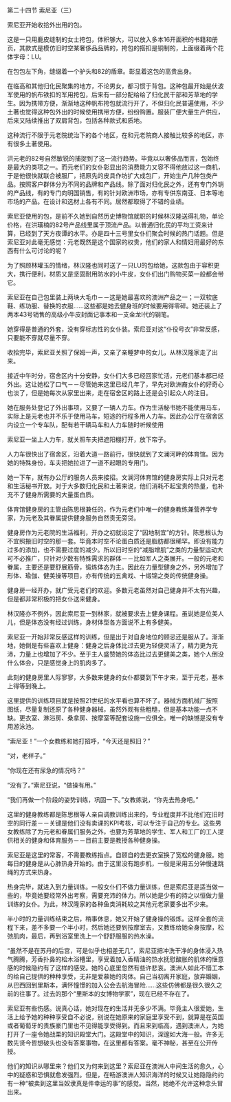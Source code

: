 

第二十四节 索尼亚（三）

索尼亚开始收拾外出用的包。

这是一只用鹿皮缝制的女士挎包，体积够大，可以放入多本16开面积的书籍和册页，其款式是模仿旧时空某奢侈品品牌的，挎包的搭扣是铜制的，上面缀着两个花体字母：LU。

在包包左下角，缝缀着一个驴头和82的盾章。彰显着这包的高贵出身。

在临高和其他归化民聚集的地方，不论男女，都习惯于背包。这种包最开始是伏波军使用的帆布铁扣的军用挎包，后来有一部分配给给了归化民干部和芳草地的学生。因为携带方便，渐渐地这种帆布挎包就流行开了，不但归化民普遍使用，不少土著也觉得这种包外出的时候使用携带方便，纷纷购置。服装厂便大量生产供应，后来又陆续推出了双肩背包，包括各种款式和质地。

这种流行不限于元老院统治下的各个地区，在和元老院商人接触比较多的地区，亦有很多土著使用。

洪元老的82号自然敏锐的捕捉到了这一流行趋势。毕竟以以奢侈品而言，包始终是最大的类项之一。而元老们的女仆彰显出的消费能力又容不得他放过这一商机，于是他很快就联合被服厂，把原先的皮具作坊扩大成包厂，开始生产几种包类产品。按照客户群体分为不同的品牌和产品线。除了面对归化民之外，还有专门外销的产品线，有的专门向明国销售，有的针对欧洲市场，亦有专供东南亚、日本等地市场的产品。在设计和选材上各有不同。居然都取得了不错的业绩。

索尼亚使用的包，是前不久她到自然历史博物馆就职的时候林汉隆送得礼物，单论价格，在洪璜楠的82号产品线里属于顶流产品。以普通归化民的平均工资来计算，已经到了天方夜谭的水平。亦是四十三号里女仆们聚会时候的热门话题。但是索尼亚对此毫无感觉：元老既然是这个国家的权贵，他们的家人和情妇用最好的东西有什么可讨论的呢？

为了照顾林瓘玉的情绪，林汉隆也同时送了一只LU的包给她，这款包由于容积更大，携行便利，材质又是坚固耐用防水的小牛皮，女仆们出门购物买菜一般都会带它。

索尼亚在自己包里装上两块大毛巾－－这是她最喜欢的澳洲产品之一；一双软底鞋、练功服、替换的衣服……这些都是她去健身班的时候要用得零碎。她还装上了两本43号销售的高级小牛皮封面记事本和一支金龙I代的钢笔。

她穿得是普通的外套，没有穿标志性的女仆装。索尼亚对这“仆役号衣”非常反感，只要能不穿就尽量不穿。

收拾完毕，索尼亚关照了保姆一声，又亲了亲睡梦中的女儿，从林汉隆家走了出来。

接近中午时分，宿舍区内十分安静，女仆们大多已经回家忙活，元老们基本都已经外出。这让她松了口气－－尽管她来这里已经几年了，早先对欧洲裔女仆的好奇心也淡了，但是她每次从家里出来，走在宿舍区的路上还是会引起众人的注目。

她在服务处登记了外出事项，又要了一辆人力车。作为生活秘书她不能使用马车，实际上是元老也并不乐于使用马车，短途的行程多用人力车。因此办公厅在宿舍区内设立一个专车队，配有若干辆马车和人力车随时听候使用

索尼亚一坐上人力车，就关照车夫把遮阳棚打开，放下帘子。

人力车很快出了宿舍区，沿着大道一路前行，很快就到了文澜河畔的体育馆。因为她的特殊身份，车夫把她拉进了一道不起眼的专用门。

她一下车，就有办公厅的服务人员来接招。文澜河体育馆的健身房实际上只对元老和生活秘书开放。对于大多数归化民和土著来说，他们消耗不起宝贵的热量，也补充不了健身所需要的大量蛋白质。

体育馆健身房的主管由陈思根兼任的，作为元老们中唯一的健身教练兼营养学专家，为元老及其眷属提供健身服务自然责无旁贷。

健身房作为元老院的生活福利，开办之初就设定了“因地制宜”的方针。陈思根认为不宜照搬旧时空的那一套。毕竟本时空不论蛋白质还是脂肪都很稀罕。即没有能力过多的添加，也不需要过度的减少。所以旧时空的“减脂增肌”之类的力量型运动大可不必推广，只针对少数有特殊需求的群体－－比如军人之类展开。一般的元老和眷属，主要还是要舒展筋骨，锻炼体态为主。因此在力量型健身之外，另外增加了形体、瑜伽、健美操等项目，亦有传统的五禽戏、十缎锦之类的传统健身操。

健身房一经开办，就广受元老们的欢迎。多数元老虽然对自己健身并不太有兴趣，但是都非常积极的把女仆送来健身。

林汉隆亦不例外，因此索尼亚一到林家，就被要求去上健身课程。虽说她是位美人儿，但是体态没有经过训练，身材体型各方面说不上有多健美。

索尼亚一开始非常反感这样的训练，但是出于对自身地位的顾忌还是服从了。渐渐地，她倒是有些喜欢上健身：健身之后身体比过去更为轻便灵活了，精力更为充沛，力量上也增加了不少。至于主人盛赞她的体态比过去更健美之类，她个人倒没什么体会，只是感觉身上的肌肉多了。

此刻的健身房里人际寥寥，大多数来健身的女仆都要到下午才来，至于元老，基本上得等到晚上。

这里提供的训练项目就是按照21世纪的水平看也算不坏了。器械方面机械厂按照图纸，尽量复制还原了各种健身器械，虽然外观有些粗糙，但是基本功能一点不缺。更衣室、淋浴房、桑拿房、按摩室等配套设施一应俱全。唯一的缺憾是没有专用游泳池。

“索尼亚！”一个女教练和她打招呼，“今天还是照旧？”

“对，老样子。”

“你现在还有尿急的情况吗？”

“没有了。”索尼亚说，“做操有用。”

“我们再做一个阶段的姿势训练，巩固一下。”女教练说，“你先去热身吧。”

这里的健身教练都是陈思根等人亲自调教训练出来的，专业程度并不比他们在旧时空的同行差－－关键是他们没有卖课的KPI考核，可以专注于自己的专业。这些男女教练除了为元老和眷属们服务之外，也要为芳草地的学生、军人和工厂的工人提供相关的健身和体育服务－－目前主要是教授各种健身操。

索尼亚是这里的常客，不需要教练指点。自顾自的去更衣室换了宽松的健身服。她每日的健身是从心肺热身开始的。由于这里没有跑步机，一般是采用五分钟慢速跳绳的方式来热身。

热身完毕，就进入到力量训练。一般女仆们不做力量训练，但是索尼亚是适当做一些的，毕竟她要经常外出考察，需要充沛的体力。所以她是少有的持之以恒做力量训练的女仆。为此，林汉隆家的各种鱼类消耗较之其他元老家要多出不少来。

半小时的力量训练结束之后，稍事休息，她又开始了健身操的锻炼。这样全套的流程下来，差不多要一个半小时，然后她还要到按摩室去，又教练给她全身按摩，松弛肌肉，最后，再到浴室里洗上一个舒舒服服的热水澡。

“虽然不是在苏丹的后宫，可是似乎也相差无几”，索尼亚把冲洗干净的身体浸入热气腾腾，芳香扑鼻的桧木浴槽里，享受着加入香精油的热水抚慰酸胀的肌体的惬意感的时候隐约有了这样的感受。她的心底里忽然有些许悲哀。澳洲人如此不惜工本的给自己提供的种种享受，无非是爱慕她的肉体。自己当初离开家庭，放弃婚姻，从巴西回到里斯本，满怀憧憬的加入公会去航海冒险……这些仿佛都是很久很久之前的往事了。过去的那个“里斯本的女博物学家”，现在已经不存在了。

索尼亚有些伤感。说真心话，她对现在的生活并无多少不满。毕竟主人很爱她，生活上给予她的种种享受自不必说，别说在她原来的家庭里享受不到，就算是在英国或者葡萄牙的贵族豪门里也不见得能享受得到。而且来到临高，遇到澳洲人，为她打开了一座令她战栗的知识殿堂大门。这殿堂中的知识，深邃如大海一般。许多无数先贤今哲想破头也没有答案事物，在这里都有答案。毫不神秘，甚至在公开传授。

他们的知识从哪里来？他们又为何来到这里？索尼亚在澳洲人中间生活的愈久，心中的疑惑和恐惧就愈发强烈。但是，在畅游澳洲人知识海洋的时候又让她隐隐约约有一种“被卖到这里当奴隶真是件幸运的事”的感觉。当然，她绝不允许这种念头冒出来。

